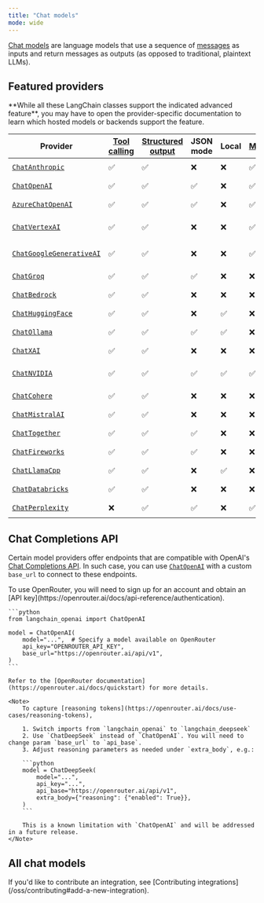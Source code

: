 ```yaml
---
title: "Chat models"
mode: wide
---
```


[Chat models](/oss/langchain/models) are language models that use a sequence of [messages](/oss/langchain/messages) as inputs and return messages as outputs <Tooltip tip="Models that do not include the prefix 'Chat' in their name or include 'LLM' as a suffix in their name typically refer to older models that do not follow the chat model interface and instead use an interface that takes a string as input and returns a string as output.">(as opposed to traditional, plaintext LLMs)</Tooltip>.

## Featured providers

<Info>
    **While all these LangChain classes support the indicated advanced feature**, you may have to open the provider-specific documentation to learn which hosted models or backends support the feature.
</Info>

| Provider | [Tool calling](/oss/langchain/tools) | [Structured output](/oss/langchain/structured-output/) | JSON mode | Local | [Multimodal](/oss/langchain/messages#multimodal) | Package |
|----------|------------|-------------------|-----------|-------|------------|---------|
| [`ChatAnthropic`](/oss/integrations/chat/anthropic) | ✅ | ✅ | ❌ | ❌ | ✅ | [`langchain-anthropic`](https://reference.langchain.com/python/integrations/langchain_anthropic/) |
| [`ChatOpenAI`](/oss/integrations/chat/openai) | ✅ | ✅ | ✅ | ❌ | ✅ | [`langchain-openai`](https://reference.langchain.com/python/integrations/langchain_openai/ChatOpenAI/) |
| [`AzureChatOpenAI`](/oss/integrations/chat/azure_chat_openai) | ✅ | ✅ | ✅ | ❌ | ✅ | [`langchain-openai`](https://reference.langchain.com/python/integrations/langchain_openai/AzureChatOpenAI/) |
| [`ChatVertexAI`](/oss/integrations/chat/google_vertex_ai_palm) | ✅ | ✅ | ❌ | ❌ | ✅ | [`langchain-google-vertexai`](https://reference.langchain.com/python/integrations/langchain_google_vertexai/) |
| [`ChatGoogleGenerativeAI`](/oss/integrations/chat/google_generative_ai) | ✅ | ✅ | ❌ | ❌ | ✅ | [`langchain-google-genai`](https://reference.langchain.com/python/integrations/langchain_google_genai/) |
| [`ChatGroq`](/oss/integrations/chat/groq) | ✅ | ✅ | ✅ | ❌ | ❌ | [`langchain-groq`](https://reference.langchain.com/python/integrations/langchain_groq/) |
| [`ChatBedrock`](/oss/integrations/chat/bedrock) | ✅ | ✅ | ❌ | ❌ | ❌ | [`langchain-aws`](https://reference.langchain.com/python/integrations/langchain_aws/) |
| [`ChatHuggingFace`](/oss/integrations/chat/huggingface) | ✅ | ✅ | ❌ | ✅ | ❌ | [`langchain-huggingface`](https://reference.langchain.com/python/integrations/langchain_huggingface/) |
| [`ChatOllama`](/oss/integrations/chat/ollama) | ✅ | ✅ | ✅ | ✅ | ❌ | [`langchain-ollama`](https://reference.langchain.com/python/integrations/langchain_ollama/) |
| [`ChatXAI`](/oss/integrations/chat/xai) | ✅ | ✅ | ❌ | ❌ | ❌ | [`langchain-xai`](https://reference.langchain.com/python/integrations/langchain_xai/) |
| [`ChatNVIDIA`](/oss/integrations/chat/nvidia_ai_endpoints) | ✅ | ✅ | ✅ | ✅ | ✅ | [`langchain-nvidia-ai-endpoints`](https://reference.langchain.com/python/integrations/langchain_nvidia_ai_endpoints/) |
| [`ChatCohere`](/oss/integrations/chat/cohere) | ✅ | ✅ | ❌ | ❌ | ❌ | [`langchain-cohere`](https://reference.langchain.com/python/integrations/langchain_cohere/) |
| [`ChatMistralAI`](/oss/integrations/chat/mistralai) | ✅ | ✅ | ❌ | ❌ | ❌ | [`langchain-mistralai`](https://reference.langchain.com/python/integrations/langchain_mistralai/) |
| [`ChatTogether`](/oss/integrations/chat/together) | ✅ | ✅ | ✅ | ❌ | ❌ | [`langchain-together`](https://reference.langchain.com/python/integrations/langchain_together/) |
| [`ChatFireworks`](/oss/integrations/chat/fireworks) | ✅ | ✅ | ✅ | ❌ | ❌ | [`langchain-fireworks`](https://reference.langchain.com/python/integrations/langchain_fireworks/) |
| [`ChatLlamaCpp`](/oss/integrations/chat/llamacpp) | ✅ | ✅ | ❌ | ✅ | ❌ | [`langchain-community`](https://python.langchain.com/api_reference/community/chat_models/langchain_community.chat_models.llamacpp.ChatLlamaCpp.html) |
| [`ChatDatabricks`](/oss/integrations/chat/databricks) | ✅ | ✅ | ❌ | ❌ | ❌ | [`databricks-langchain`](https://api-docs.databricks.com/python/databricks-ai-bridge/latest/databricks_langchain.html#databricks_langchain.ChatDatabricks) |
| [`ChatPerplexity`](/oss/integrations/chat/perplexity) | ❌ | ✅ | ✅ | ❌ | ✅ | [`langchain-perplexity`](https://reference.langchain.com/python/integrations/langchain_perplexity/) |

## Chat Completions API

Certain model providers offer endpoints that are compatible with OpenAI's [Chat Completions API](https://platform.openai.com/docs/api-reference/chat). In such case, you can use [`ChatOpenAI`](/oss/integrations/chat/openai) with a custom `base_url` to connect to these endpoints.

<Accordion title="Example: OpenRouter">
    To use OpenRouter, you will need to sign up for an account and obtain an [API key](https://openrouter.ai/docs/api-reference/authentication).

    ```python
    from langchain_openai import ChatOpenAI

    model = ChatOpenAI(
        model="...",  # Specify a model available on OpenRouter
        api_key="OPENROUTER_API_KEY",
        base_url="https://openrouter.ai/api/v1",
    )
    ```

    Refer to the [OpenRouter documentation](https://openrouter.ai/docs/quickstart) for more details.

    <Note>
        To capture [reasoning tokens](https://openrouter.ai/docs/use-cases/reasoning-tokens),

        1. Switch imports from `langchain_openai` to `langchain_deepseek`
        2. Use `ChatDeepSeek` instead of `ChatOpenAI`. You will need to change param `base_url` to `api_base`.
        3. Adjust reasoning parameters as needed under `extra_body`, e.g.:

        ```python
        model = ChatDeepSeek(
            model="...",
            api_key="...",
            api_base="https://openrouter.ai/api/v1",
            extra_body={"reasoning": {"enabled": True}},
        )
        ```

        This is a known limitation with `ChatOpenAI` and will be addressed in a future release.
    </Note>
</Accordion>

## All chat models

<Columns cols={3}>
<Card
    title="Abso"
    icon="link"
    href="/oss/integrations/chat/abso"
    arrow="true"
    cta="View guide"
/>
<Card
    title="AI21 Labs"
    icon="link"
    href="/oss/integrations/chat/ai21"
    arrow="true"
    cta="View guide"
/>

<Card
    title="AI/ML API"
    icon="link"
    href="/oss/integrations/chat/aimlapi"
    arrow="true"
    cta="View guide"
/>

<Card
    title="Alibaba Cloud PAI EAS"
    icon="link"
    href="/oss/integrations/chat/alibaba_cloud_pai_eas"
    arrow="true"
    cta="View guide"
/>

<Card
    title="Anthropic"
    icon="link"
    href="/oss/integrations/chat/anthropic"
    arrow="true"
    cta="View guide"
/>

<Card
    title="AzureAIChatCompletionsModel"
    icon="link"
    href="/oss/integrations/chat/azure_ai"
    arrow="true"
    cta="View guide"
/>

<Card
    title="Azure OpenAI"
    icon="link"
    href="/oss/integrations/chat/azure_chat_openai"
    arrow="true"
    cta="View guide"
/>

<Card
    title="Azure ML Endpoint"
    icon="link"
    href="/oss/integrations/chat/azureml_chat_endpoint"
    arrow="true"
    cta="View guide"
/>

<Card
    title="Baichuan Chat"
    icon="link"
    href="/oss/integrations/chat/baichuan"
    arrow="true"
    cta="View guide"
/>

<Card
    title="Baidu Qianfan"
    icon="link"
    href="/oss/integrations/chat/baidu_qianfan_endpoint"
    arrow="true"
    cta="View guide"
/>

<Card
    title="Baseten"
    icon="link"
    href="/oss/integrations/chat/baseten"
    arrow="true"
    cta="View guide"
/>

<Card
    title="AWS Bedrock"
    icon="link"
    href="/oss/integrations/chat/bedrock"
    arrow="true"
    cta="View guide"
/>

<Card
    title="Cerebras"
    icon="link"
    href="/oss/integrations/chat/cerebras"
    arrow="true"
    cta="View guide"
/>

<Card
    title="CloudflareWorkersAI"
    icon="link"
    href="/oss/integrations/chat/cloudflare_workersai"
    arrow="true"
    cta="View guide"
/>

<Card
    title="Cohere"
    icon="link"
    href="/oss/integrations/chat/cohere"
    arrow="true"
    cta="View guide"
/>

<Card
    title="ContextualAI"
    icon="link"
    href="/oss/integrations/chat/contextual"
    arrow="true"
    cta="View guide"
/>

<Card
    title="Coze Chat"
    icon="link"
    href="/oss/integrations/chat/coze"
    arrow="true"
    cta="View guide"
/>

<Card
    title="Dappier AI"
    icon="link"
    href="/oss/integrations/chat/dappier"
    arrow="true"
    cta="View guide"
/>

<Card
    title="Databricks"
    icon="link"
    href="/oss/integrations/chat/databricks"
    arrow="true"
    cta="View guide"
/>

<Card
    title="DeepInfra"
    icon="link"
    href="/oss/integrations/chat/deepinfra"
    arrow="true"
    cta="View guide"
/>

<Card
    title="DeepSeek"
    icon="link"
    href="/oss/integrations/chat/deepseek"
    arrow="true"
    cta="View guide"
/>

<Card
    title="Eden AI"
    icon="link"
    href="/oss/integrations/chat/edenai"
    arrow="true"
    cta="View guide"
/>

<Card
    title="EverlyAI"
    icon="link"
    href="/oss/integrations/chat/everlyai"
    arrow="true"
    cta="View guide"
/>

<Card
    title="Featherless AI"
    icon="link"
    href="/oss/integrations/chat/featherless_ai"
    arrow="true"
    cta="View guide"
/>

<Card
    title="Fireworks"
    icon="link"
    href="/oss/integrations/chat/fireworks"
    arrow="true"
    cta="View guide"
/>

<Card
    title="ChatFriendli"
    icon="link"
    href="/oss/integrations/chat/friendli"
    arrow="true"
    cta="View guide"
/>

<Card
    title="Goodfire"
    icon="link"
    href="/oss/integrations/chat/goodfire"
    arrow="true"
    cta="View guide"
/>

<Card
    title="Google Gemini"
    icon="link"
    href="/oss/integrations/chat/google_generative_ai"
    arrow="true"
    cta="View guide"
/>

<Card
    title="Google Cloud Vertex AI"
    icon="link"
    href="/oss/integrations/chat/google_vertex_ai_palm"
    arrow="true"
    cta="View guide"
/>

<Card
    title="GPTRouter"
    icon="link"
    href="/oss/integrations/chat/gpt_router"
    arrow="true"
    cta="View guide"
/>

<Card
    title="DigitalOcean Gradient"
    icon="link"
    href="/oss/integrations/chat/gradientai"
    arrow="true"
    cta="View guide"
/>

<Card
    title="GreenNode"
    icon="link"
    href="/oss/integrations/chat/greennode"
    arrow="true"
    cta="View guide"
/>

<Card
    title="Groq"
    icon="link"
    href="/oss/integrations/chat/groq"
    arrow="true"
    cta="View guide"
/>

<Card
    title="ChatHuggingFace"
    icon="link"
    href="/oss/integrations/chat/huggingface"
    arrow="true"
    cta="View guide"
/>

<Card
    title="IBM watsonx.ai"
    icon="link"
    href="/oss/integrations/chat/ibm_watsonx"
    arrow="true"
    cta="View guide"
/>

<Card
    title="JinaChat"
    icon="link"
    href="/oss/integrations/chat/jinachat"
    arrow="true"
    cta="View guide"
/>

<Card
    title="Kinetica"
    icon="link"
    href="/oss/integrations/chat/kinetica"
    arrow="true"
    cta="View guide"
/>

<Card
    title="Konko"
    icon="link"
    href="/oss/integrations/chat/konko"
    arrow="true"
    cta="View guide"
/>

<Card
    title="LiteLLM"
    icon="link"
    href="/oss/integrations/chat/litellm"
    arrow="true"
    cta="View guide"
/>

<Card
    title="Llama 2 Chat"
    icon="link"
    href="/oss/integrations/chat/llama2_chat"
    arrow="true"
    cta="View guide"
/>

<Card
    title="Llama API"
    icon="link"
    href="/oss/integrations/chat/llama_api"
    arrow="true"
    cta="View guide"
/>

<Card
    title="LlamaEdge"
    icon="link"
    href="/oss/integrations/chat/llama_edge"
    arrow="true"
    cta="View guide"
/>

<Card
    title="Llama.cpp"
    icon="link"
    href="/oss/integrations/chat/llamacpp"
    arrow="true"
    cta="View guide"
/>

<Card
    title="maritalk"
    icon="link"
    href="/oss/integrations/chat/maritalk"
    arrow="true"
    cta="View guide"
/>

<Card
    title="MiniMax"
    icon="link"
    href="/oss/integrations/chat/minimax"
    arrow="true"
    cta="View guide"
/>

<Card
    title="MistralAI"
    icon="link"
    href="/oss/integrations/chat/mistralai"
    arrow="true"
    cta="View guide"
/>

<Card
    title="MLX"
    icon="link"
    href="/oss/integrations/chat/mlx"
    arrow="true"
    cta="View guide"
/>

<Card
    title="ModelScope"
    icon="link"
    href="/oss/integrations/chat/modelscope_chat_endpoint"
    arrow="true"
    cta="View guide"
/>

<Card
    title="Moonshot"
    icon="link"
    href="/oss/integrations/chat/moonshot"
    arrow="true"
    cta="View guide"
/>

<Card
    title="Naver"
    icon="link"
    href="/oss/integrations/chat/naver"
    arrow="true"
    cta="View guide"
/>

<Card
    title="Nebius"
    icon="link"
    href="/oss/integrations/chat/nebius"
    arrow="true"
    cta="View guide"
/>

<Card
    title="Netmind"
    icon="link"
    href="/oss/integrations/chat/netmind"
    arrow="true"
    cta="View guide"
/>

<Card
    title="NVIDIA AI Endpoints"
    icon="link"
    href="/oss/integrations/chat/nvidia_ai_endpoints"
    arrow="true"
    cta="View guide"
/>

<Card
    title="ChatOCIModelDeployment"
    icon="link"
    href="/oss/integrations/chat/oci_data_science"
    arrow="true"
    cta="View guide"
/>

<Card
    title="OCIGenAI"
    icon="link"
    href="/oss/integrations/chat/oci_generative_ai"
    arrow="true"
    cta="View guide"
/>

<Card
    title="ChatOctoAI"
    icon="link"
    href="/oss/integrations/chat/octoai"
    arrow="true"
    cta="View guide"
/>

<Card
    title="Ollama"
    icon="link"
    href="/oss/integrations/chat/ollama"
    arrow="true"
    cta="View guide"
/>

<Card
    title="OpenAI"
    icon="link"
    href="/oss/integrations/chat/openai"
    arrow="true"
    cta="View guide"
/>

<Card
    title="Outlines"
    icon="link"
    href="/oss/integrations/chat/outlines"
    arrow="true"
    cta="View guide"
/>

<Card
    title="Perplexity"
    icon="link"
    href="/oss/integrations/chat/perplexity"
    arrow="true"
    cta="View guide"
/>

<Card
    title="Pipeshift"
    icon="link"
    href="/oss/integrations/chat/pipeshift"
    arrow="true"
    cta="View guide"
/>

<Card
    title="ChatPredictionGuard"
    icon="link"
    href="/oss/integrations/chat/predictionguard"
    arrow="true"
    cta="View guide"
/>

<Card
    title="PremAI"
    icon="link"
    href="/oss/integrations/chat/premai"
    arrow="true"
    cta="View guide"
/>

<Card
    title="PromptLayer ChatOpenAI"
    icon="link"
    href="/oss/integrations/chat/promptlayer_chatopenai"
    arrow="true"
    cta="View guide"
/>

<Card
    title="Qwen QwQ"
    icon="link"
    href="/oss/integrations/chat/qwq"
    arrow="true"
    cta="View guide"
/>

<Card
    title="Qwen"
    icon="link"
    href="/oss/integrations/chat/qwen"
    arrow="true"
    cta="View guide"
/>

<Card
    title="Reka"
    icon="link"
    href="/oss/integrations/chat/reka"
    arrow="true"
    cta="View guide"
/>

<Card
    title="RunPod Chat Model"
    icon="link"
    href="/oss/integrations/chat/runpod"
    arrow="true"
    cta="View guide"
/>

<Card
    title="SambaNovaCloud"
    icon="link"
    href="/oss/integrations/chat/sambanova"
    arrow="true"
    cta="View guide"
/>

<Card
    title="SambaStudio"
    icon="link"
    href="/oss/integrations/chat/sambastudio"
    arrow="true"
    cta="View guide"
/>

<Card
    title="ChatSeekrFlow"
    icon="link"
    href="/oss/integrations/chat/seekrflow"
    arrow="true"
    cta="View guide"
/>

<Card
    title="Snowflake Cortex"
    icon="link"
    href="/oss/integrations/chat/snowflake"
    arrow="true"
    cta="View guide"
/>

<Card
    title="SparkLLM Chat"
    icon="link"
    href="/oss/integrations/chat/sparkllm"
    arrow="true"
    cta="View guide"
/>

<Card
    title="Nebula (Symbl.ai)"
    icon="link"
    href="/oss/integrations/chat/symblai_nebula"
    arrow="true"
    cta="View guide"
/>

<Card
    title="Tencent Hunyuan"
    icon="link"
    href="/oss/integrations/chat/tencent_hunyuan"
    arrow="true"
    cta="View guide"
/>

<Card
    title="Together"
    icon="link"
    href="/oss/integrations/chat/together"
    arrow="true"
    cta="View guide"
/>

<Card
    title="Tongyi Qwen"
    icon="link"
    href="/oss/integrations/chat/tongyi"
    arrow="true"
    cta="View guide"
/>

<Card
    title="Upstage"
    icon="link"
    href="/oss/integrations/chat/upstage"
    arrow="true"
    cta="View guide"
/>

<Card
    title="vLLM Chat"
    icon="link"
    href="/oss/integrations/chat/vllm"
    arrow="true"
    cta="View guide"
/>

<Card
    title="Volc Engine Maas"
    icon="link"
    href="/oss/integrations/chat/volcengine_maas"
    arrow="true"
    cta="View guide"
/>

<Card
    title="ChatWriter"
    icon="link"
    href="/oss/integrations/chat/writer"
    arrow="true"
    cta="View guide"
/>

<Card
    title="xAI"
    icon="link"
    href="/oss/integrations/chat/xai"
    arrow="true"
    cta="View guide"
/>

<Card
    title="Xinference"
    icon="link"
    href="/oss/integrations/chat/xinference"
    arrow="true"
    cta="View guide"
/>

<Card
    title="YandexGPT"
    icon="link"
    href="/oss/integrations/chat/yandex"
    arrow="true"
    cta="View guide"
/>

<Card
    title="ChatYI"
    icon="link"
    href="/oss/integrations/chat/yi"
    arrow="true"
    cta="View guide"
/>

<Card
    title="Yuan2.0"
    icon="link"
    href="/oss/integrations/chat/yuan2"
    arrow="true"
    cta="View guide"
/>

<Card
    title="ZHIPU AI"
    icon="link"
    href="/oss/integrations/chat/zhipuai"
    arrow="true"
    cta="View guide"
/>

</Columns>

<Info>
    If you'd like to contribute an integration, see [Contributing integrations](/oss/contributing#add-a-new-integration).
</Info>
